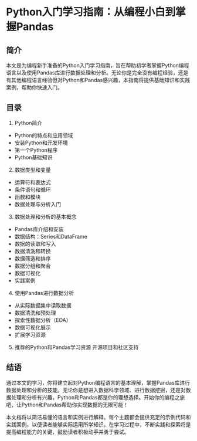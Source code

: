 # Python入门学习指南：从编程小白到掌握Pandas {.unnumbered}

## 简介
本文是为编程新手准备的Python入门学习指南，旨在帮助初学者掌握Python编程语言以及使用Pandas库进行数据处理和分析。无论你是完全没有编程经验，还是有其他编程语言经验但对Python和Pandas感兴趣，本指南将提供基础知识和实践案例，帮助你快速入门。

## 目录

1. Python简介

- Python的特点和应用领域
- 安装Python和开发环境
- 第一个Python程序
- Python基础知识

2. 数据类型和变量
- 运算符和表达式
- 条件语句和循环
- 函数和模块
- 数据处理与分析入门

3. 数据处理和分析的基本概念
- Pandas库介绍和安装
- 数据结构：Series和DataFrame
- 数据的读取和写入
- 数据清洗和转换
- 数据筛选和排序
- 数据分组和聚合
- 数据可视化
- 实践案例

4. 使用Pandas进行数据分析
- 从实际数据集中读取数据
- 数据清洗和预处理
- 探索性数据分析（EDA）
- 数据可视化展示
- 扩展学习资源
 
5. 推荐的Python和Pandas学习资源
开源项目和社区支持

## 结语
通过本文的学习，你将建立起对Python编程语言的基本理解，掌握Pandas库进行数据处理和分析的技能。无论你是想进入数据科学领域、进行数据挖掘，还是对数据处理和分析有兴趣，Python和Pandas都是你的理想选择。开始你的编程之旅吧，让Python和Pandas帮助你实现数据的无限可能！

::: {.callout-note}
本文档将以简洁易懂的语言和实例进行解释。每个主题都会提供充足的示例代码和实践案例，以便读者能够实际运用所学知识。在学习过程中，不断实践和探索将是提高编程能力的关键，鼓励读者积极动手并勇于尝试。
:::

